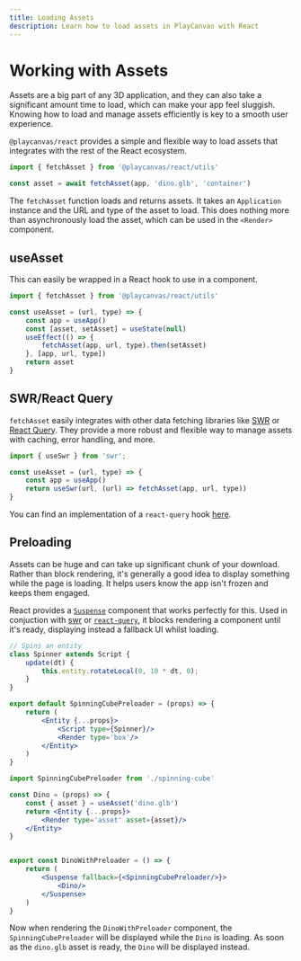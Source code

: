 ```yaml
---
title: Loading Assets
description: Learn how to load assets in PlayCanvas with React
---
```


# Working with Assets

Assets are a big part of any 3D application, and they can also take a significant amount time to load, which can make your app feel sluggish. Knowing how to load and manage assets efficiently is key to a smooth user experience.

`@playcanvas/react` provides a simple and flexible way to load assets that integrates with the rest of the React ecosystem.

```jsx copy
import { fetchAsset } from '@playcanvas/react/utils'

const asset = await fetchAsset(app, 'dino.glb', 'container')
```

The `fetchAsset` function loads and returns assets. It takes an `Application` instance and the URL and type of the asset to load. This does nothing more than asynchronously load the asset, which can be used in the `<Render>` component.

## useAsset

This can easily be wrapped in a React hook to use in a component.

```jsx copy
import { fetchAsset } from '@playcanvas/react/utils'

const useAsset = (url, type) => {
    const app = useApp()
    const [asset, setAsset] = useState(null)
    useEffect(() => {
        fetchAsset(app, url, type).then(setAsset)
    }, [app, url, type])
    return asset
}
```

## SWR/React Query

`fetchAsset` easily integrates with other data fetching libraries like [SWR](https://swr.vercel.app/) or [React Query](https://tanstack.com/query/latest). They provide a more robust and flexible way to manage assets with caching, error handling, and more.

```jsx copy
import { useSwr } from 'swr';

const useAsset = (url, type) => {
    const app = useApp()
    return useSwr(url, (url) => fetchAsset(app, url, type))
}
```

You can find an implementation of a `react-query` hook [here](https://github.com/playcanvas/react/blob/master/examples/src/utils/hooks.js).

## Preloading

Assets can be huge and can take up significant chunk of your download. Rather than block rendering, it's generally a good idea to display something while the page is loading. It helps users know the app isn't frozen and keeps them engaged.

React provides a [`Suspense`](https://react.dev/reference/react/Suspense#suspense) component that works perfectly for this. Used in conjuction with [swr](https://swr.vercel.app/) or [`react-query`](https://tanstack.com/query/latest), it blocks rendering a component until it's ready, displaying instead a fallback UI whilst loading.


```jsx copy filename="spinning-cube.js"
// Spins an entity
class Spinner extends Script {
    update(dt) {
        this.entity.rotateLocal(0, 10 * dt, 0);
    }
}

export default SpinningCubePreloader = (props) => {
    return (
        <Entity {...props}>
            <Script type={Spinner}/>
            <Render type='box'/>
        </Entity>
    )
}
```

```jsx copy filename="dino.js"
import SpinningCubePreloader from './spinning-cube'

const Dino = (props) => {
    const { asset } = useAsset('dino.glb')
    return <Entity {...props}>
        <Render type='asset' asset={asset}/>
    </Entity>
}


export const DinoWithPreloader = () => {
    return (
        <Suspense fallback={<SpinningCubePreloader/>}>
            <Dino/>
        </Suspense>
    )
}
```

Now when rendering the `DinoWithPreloader` component, the `SpinningCubePreloader` will be displayed while the `Dino` is loading. As soon as the `dino.glb` asset is ready, the `Dino` will be displayed instead.











